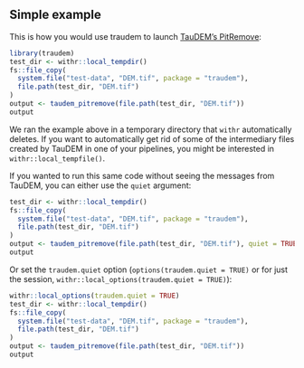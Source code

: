 ## Simple example

This is how you would use traudem to launch [TauDEM's PitRemove](https://hydrology.usu.edu/taudem/taudem5/help53/PitRemove.html):

```{r example}
library(traudem)
test_dir <- withr::local_tempdir()
fs::file_copy(
  system.file("test-data", "DEM.tif", package = "traudem"),
  file.path(test_dir, "DEM.tif")
)
output <- taudem_pitremove(file.path(test_dir, "DEM.tif"))
output
```

We ran the example above in a temporary directory that `withr` automatically deletes.
If you want to automatically get rid of some of the intermediary files created by TauDEM in one of your pipelines, you might be interested in `withr::local_tempfile()`.

If you wanted to run this same code without seeing the messages from TauDEM, you can either use the `quiet` argument:

```{r quiet}
test_dir <- withr::local_tempdir()
fs::file_copy(
  system.file("test-data", "DEM.tif", package = "traudem"),
  file.path(test_dir, "DEM.tif")
)
output <- taudem_pitremove(file.path(test_dir, "DEM.tif"), quiet = TRUE)
output
```

Or set the `traudem.quiet` option (`options(traudem.quiet = TRUE)` or for just the session, `withr::local_options(traudem.quiet = TRUE)`):

```{r quietoption}
withr::local_options(traudem.quiet = TRUE)
test_dir <- withr::local_tempdir()
fs::file_copy(
  system.file("test-data", "DEM.tif", package = "traudem"),
  file.path(test_dir, "DEM.tif")
)
output <- taudem_pitremove(file.path(test_dir, "DEM.tif"))
output
```
